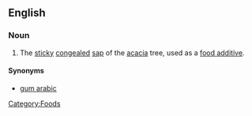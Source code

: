 ==English==

===Noun===
{{en-noun|-}}
{{wikipedia}}

# The [[sticky]] [[congealed]] [[sap]] of the [[acacia]] tree, used as a [[food additive]].

====Synonyms====
*[[gum arabic]]

[[Category:Foods]]